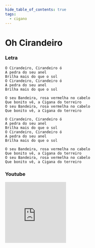 ```yaml
---
hide_table_of_contents: true
tags:
  - cigano
---
```


# Oh Cirandeiro

### Letra

```text
O Cirandeiro, Cirandeiro ó
A pedra do seu anel
Brilha mais do que o sol
O Cirandeiro, Cirandeiro ó
A pedra do seu anel
Brilha mais do que o sol

O seu Bandeira, rosa vermelha no cabelo
Que bonito vê, a Cigana do terreiro
O seu Bandeira, rosa vermelha no cabelo
Que bonito vê, a Cigana do terreiro

O Cirandeiro, Cirandeiro ó
A pedra do seu anel
Brilha mais do que o sol
O Cirandeiro, Cirandeiro ó
A pedra do seu anel
Brilha mais do que o sol

O seu Bandeira, rosa vermelha no cabelo
Que bonito vê, a Cigana do terreiro
O seu Bandeira, rosa vermelha no cabelo
Que bonito vê, a Cigana do terreiro
```

### Youtube

<iframe
  width="200"
  height="200"
  src="https://www.youtube.com/embed/QWB0A98GxZM"
  title="YouTube video player"
  frameborder="0"
  allow="accelerometer; autoplay; clipboard-write; encrypted-media; gyroscope; picture-in-picture; web-share"
  referrerpolicy="strict-origin-when-cross-origin"
  allowfullscreen
></iframe>
